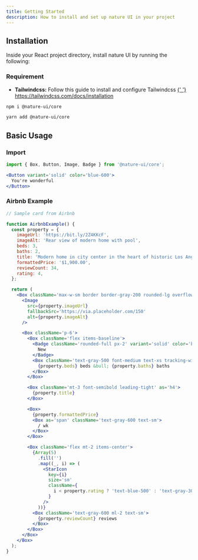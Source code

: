 ```yaml
---
title: Getting Started
description: How to install and set up nature UI in your project
---
```


## Installation

Inside your React project directory, install nature UI by running the following:

### Requirement

- **Tailwindcss:** Follow this guide to install and configure Tailwindcss
  <a target='_blank' href='https://tailwindcss.com/docs/installation'>
    {' '}
    https://tailwindcss.com/docs/installation
  </a>

```bash
npm i @nature-ui/core
```

```bash
yarn add @nature-ui/core
```

## Basic Usage

### Import

```js
import { Box, Button, Image, Badge } from '@nature-ui/core';
```

```jsx
<Button variant='solid' color='blue-600'>
  You're wonderful
</Button>
```

### Airbnb Example

```jsx
// Sample card from Airbnb

function AirbnbExample() {
  const property = {
    imageUrl: 'https://bit.ly/2Z4KKcF',
    imageAlt: 'Rear view of modern home with pool',
    beds: 3,
    baths: 2,
    title: 'Modern home in city center in the heart of historic Los Angeles',
    formattedPrice: '$1,900.00',
    reviewCount: 34,
    rating: 4,
  };

  return (
    <Box className='max-w-sm border border-gray-200 rounded-lg overflow-hidden'>
      <Image
        src={property.imageUrl}
        fallbackSrc='https://via.placeholder.com/150'
        alt={property.imageAlt}
      />

      <Box className='p-6'>
        <Box className='flex items-baseline'>
          <Badge className='rounded-full px-2' variant='solid' color='blue-500'>
            New
          </Badge>
          <Box className='text-gray-500 font-medium text-xs tracking-wide uppercase ml-2'>
            {property.beds} beds &bull; {property.baths} baths
          </Box>
        </Box>

        <Box className='mt-3 font-semibold leading-tight' as='h4'>
          {property.title}
        </Box>

        <Box>
          {property.formattedPrice}
          <Box as='span' className='text-gray-600 text-sm'>
            / wk
          </Box>
        </Box>

        <Box className='flex mt-2 items-center'>
          {Array(5)
            .fill('')
            .map((_, i) => (
              <StarIcon
                key={i}
                size='sm'
                className={
                  i < property.rating ? 'text-blue-500' : 'text-gray-300'
                }
              />
            ))}
          <Box className='text-gray-600 ml-2 text-sm'>
            {property.reviewCount} reviews
          </Box>
        </Box>
      </Box>
    </Box>
  );
}
```
